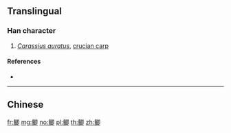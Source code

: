 {{character info/new}}
{{also|鯽}}
==Translingual==

===Han character===
{{Han char|rn=195|rad=鱼|as=07|sn=15|four=|canj=NMAIL|ids=⿰鱼即}}

# ''[[Carassius auratus]]'', [[crucian carp]]

====References====
* {{Han ref|kx=1480.511|hdz=74693.110|uh=9CAB}}

----

==Chinese==
{{zh-see|鯽}}

[[fr:鲫]]
[[mg:鲫]]
[[no:鲫]]
[[pl:鲫]]
[[th:鲫]]
[[zh:鲫]]